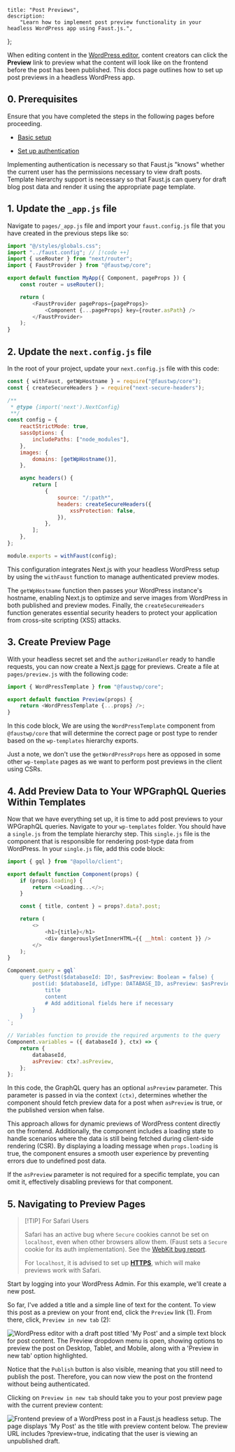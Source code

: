 	title: "Post Previews",
	description:
		"Learn how to implement post preview functionality in your headless WordPress app using Faust.js.",
};

When editing content in the [WordPress editor](https://wordpress.com/support/wordpress-editor/), content creators can click the **Preview** link to preview what the content will look like on the frontend before the post has been published. This docs page outlines how to set up post previews in a headless WordPress app.

## 0. Prerequisites

Ensure that you have completed the steps in the following pages before proceeding.

- [Basic setup](/docs/how-to/basic-setup)

- [Set up authentication](/docs/how-to/authentication/)

Implementing authentication is necessary so that Faust.js "knows" whether the current user has the permissions necessary to view draft posts. Template hierarchy support is necessary so that Faust.js can query for draft blog post data and render it using the appropriate page template.

## 1. Update the `_app.js` file

Navigate to `pages/_app.js` file and import your `faust.config.js` file that you have created in the previous steps like so:

```js title="pages/_app.js" showLineNumbers
import "@/styles/globals.css";
import "../faust.config"; // [!code ++]
import { useRouter } from "next/router";
import { FaustProvider } from "@faustwp/core";

export default function MyApp({ Component, pageProps }) {
	const router = useRouter();

	return (
		<FaustProvider pageProps={pageProps}>
			<Component {...pageProps} key={router.asPath} />
		</FaustProvider>
	);
}
```

## 2. Update the `next.config.js` file

In the root of your project, update your `next.config.js` file with this code:

```js {1,2, 12-14, 16-25, 28} title="next.config.js"
const { withFaust, getWpHostname } = require("@faustwp/core");
const { createSecureHeaders } = require("next-secure-headers");

/**
 * @type {import('next').NextConfig}
 **/
const config = {
	reactStrictMode: true,
	sassOptions: {
		includePaths: ["node_modules"],
	},
	images: {
		domains: [getWpHostname()],
	},

	async headers() {
		return [
			{
				source: "/:path*",
				headers: createSecureHeaders({
					xssProtection: false,
				}),
			},
		];
	},
};

module.exports = withFaust(config);
```

This configuration integrates Next.js with your headless WordPress setup by using the `withFaust` function to manage authenticated preview modes.

The `getWpHostname` function then passes your WordPress instance's hostname, enabling Next.js to optimize and serve images from WordPress in both published and preview modes. Finally, the `createSecureHeaders` function generates essential security headers to protect your application from cross-site scripting (XSS) attacks.

## 3. Create Preview Page

With your headless secret set and the `authorizeHandler` ready to handle requests, you can now create a Next.js [page](https://nextjs.org/docs/basic-features/pages) for previews. Create a file at `pages/preview.js` with the following code:

```js title="pages/preview.js"
import { WordPressTemplate } from "@faustwp/core";

export default function Preview(props) {
	return <WordPressTemplate {...props} />;
}
```

In this code block, We are using the `WordPressTemplate` component from `@faustwp/core` that will determine the correct page or post type to render based on the `wp-templates` hierarchy exports.

Just a note, we don't use the `getWordPressProps` here as opposed in some other `wp-template` pages as we want to perform post previews in the client using CSRs.

## 4. Add Preview Data to Your WPGraphQL Queries Within Templates

Now that we have everything set up, it is time to add post previews to your WPGraphQL queries. Navigate to your `wp-templates` folder. You should have a `single.js` from the template hierarchy step. This `single.js` file is the component that is responsible for rendering post-type data from WordPress. In your `single.js` file, add this code block:

```js title="wp-templates/single.js"
import { gql } from "@apollo/client";

export default function Component(props) {
	if (props.loading) {
		return <>Loading...</>;
	}

	const { title, content } = props?.data?.post;

	return (
		<>
			<h1>{title}</h1>
			<div dangerouslySetInnerHTML={{ __html: content }} />
		</>
	);
}

Component.query = gql`
	query GetPost($databaseId: ID!, $asPreview: Boolean = false) {
		post(id: $databaseId, idType: DATABASE_ID, asPreview: $asPreview) {
			title
			content
			# Add additional fields here if necessary
		}
	}
`;

// Variables function to provide the required arguments to the query
Component.variables = ({ databaseId }, ctx) => {
	return {
		databaseId,
		asPreview: ctx?.asPreview,
	};
};
```

In this code, the GraphQL query has an optional `asPreview` parameter. This parameter is passed in via the context `(ctx)`, determines whether the component should fetch preview data for a post when `asPreview` is true, or the published version when false.

This approach allows for dynamic previews of WordPress content directly on the frontend. Additionally, the component includes a loading state to handle scenarios where the data is still being fetched during client-side rendering (CSR). By displaying a loading message when `props.loading` is true, the component ensures a smooth user experience by preventing errors due to undefined post data.

If the `asPreview` parameter is not required for a specific template, you can omit it, effectively disabling previews for that component.

## 5. Navigating to Preview Pages

> [!TIP] For Safari Users
>
> Safari has an active bug where `Secure` cookies cannot be set on `localhost`, even when other browsers allow them. (Faust sets a `Secure` cookie for its auth implementation). See the [WebKit bug report](https://bugs.webkit.org/).
>
> For `localhost`, it is advised to set up [**HTTPS**](https://web.dev/articles/how-to-use-local-https), which will make previews work with Safari.

Start by logging into your WordPress Admin. For this example, we'll create a new post.

So far, I've added a title and a simple line of text for the content. To view this post as a preview on your front end, click the `Preview` link (1). From there, click, `Preview in new tab` (2):

![WordPress editor with a draft post titled 'My Post' and a simple text block for post content. The Preview dropdown menu is open, showing options to preview the post on Desktop, Tablet, and Mobile, along with a 'Preview in new tab' option highlighted.
](./images/post-preview.png)

Notice that the `Publish` button is also visible, meaning that you still need to publish the post. Therefore, you can now view the post on the frontend without being authenticated.

Clicking on `Preview in new tab` should take you to your post preview page with the current preview content:

![Frontend preview of a WordPress post in a Faust.js headless setup. The page displays 'My Post' as the title with preview content below. The preview URL includes `?preview=true`, indicating that the user is viewing an unpublished draft.](./images/post-preview-frontend.png)
